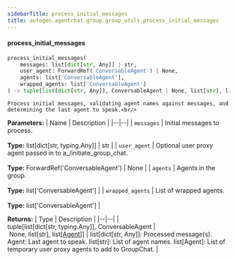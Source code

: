 ```yaml
---
sidebarTitle: process_initial_messages
title: autogen.agentchat.group.group_utils.process_initial_messages
---
```


<code class="doc-symbol doc-symbol-heading doc-symbol-function"></code>
#### process_initial_messages

```python
process_initial_messages(
    messages: list[dict[str, Any]] | str,
    user_agent: ForwardRef('ConversableAgent') | None,
    agents: list['ConversableAgent'],
    wrapped_agents: list['ConversableAgent']
) -> tuple[list[dict[str, Any]], ConversableAgent | None, list[str], list[Agent]]
```

    Process initial messages, validating agent names against messages, and determining the last agent to speak.<br/>

<b>Parameters:</b>
| Name | Description |
|--|--|
| `messages` | Initial messages to process.<br/><br/>**Type:** list[dict[str, typing.Any]] \| str |
| `user_agent` | Optional user proxy agent passed in to a_/initiate_group_chat.<br/><br/>**Type:** ForwardRef('ConversableAgent') \| None |
| `agents` | Agents in the group.<br/><br/>**Type:** list['ConversableAgent'] |
| `wrapped_agents` | List of wrapped agents.<br/><br/>**Type:** list['ConversableAgent'] |

<b>Returns:</b>
| Type | Description |
|--|--|
| tuple[list[dict[str, typing.Any]], ConversableAgent \| None, list[str], list[[Agent](/docs/api-reference/autogen/Agent)]] | list[dict[str, Any]]: Processed message(s). Agent: Last agent to speak. list[str]: List of agent names. list[Agent]: List of temporary user proxy agents to add to GroupChat. |

<br />